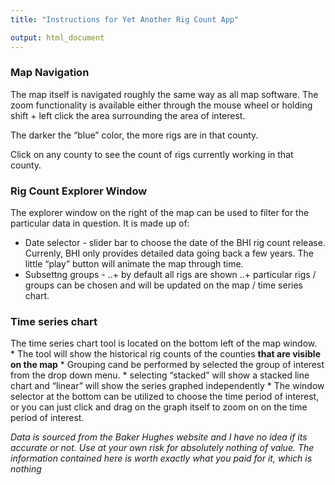 ```yaml
---
title: "Instructions for Yet Another Rig Count App"

output: html_document
---
```



### Map Navigation
The map itself is navigated roughly the same way as all map software.  The zoom functionality is available either through the mouse wheel or holding shift + left click the area surrounding the area of interest.

The darker the "blue" color, the more rigs are in that county.

Click on any county to see the count of rigs currently working in that county.


### Rig Count Explorer Window
The explorer window on the right of the map can be used to filter for the particular data in question.  It is made up of:

* Date selector - slider bar to choose the date of the BHI rig count release.  Currenly, BHI only provides detailed data going back a few years.  The little "play" button will animate the map through time.
* Subsettng groups - 
..+ by default all rigs are shown
..+ particular rigs / groups can be chosen and will be updated on the map / time series chart.


### Time series chart
The time series chart tool is located on the bottom left of the map window.  
* The tool will show the historical rig counts of the counties __that are visible on the map__
* Grouping cand be performed by selected the group of interest from the drop down menu.
* selecting "stacked" will show a stacked line chart and "linear" will show the series graphed independently
* The window selector at the bottom can be utilized to choose the time period of interest, or you can just click and drag on the graph itself to zoom on on the time period of interest.

_Data is sourced from the Baker Hughes website and I have no idea if its accurate or not. Use at your own risk for absolutely nothing of value.  The information contained here is worth exactly what you paid for it, which is nothing_
